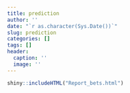 ```yaml
---
title: prediction
author: ''
date: "`r as.character(Sys.Date())`"
slug: prediction
categories: []
tags: []
header:
  caption: ''
  image: ''
---
```


```r
shiny::includeHTML("Report_bets.html") 
```